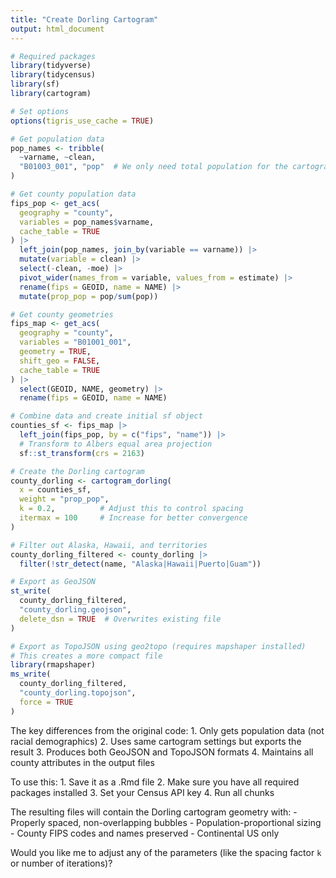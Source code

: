 ```yaml
---
title: "Create Dorling Cartogram"
output: html_document
---
```


```r
# Required packages
library(tidyverse)
library(tidycensus)
library(sf)
library(cartogram)

# Set options
options(tigris_use_cache = TRUE)
```

```r
# Get population data
pop_names <- tribble(
  ~varname, ~clean,
  "B01003_001", "pop"  # We only need total population for the cartogram
)

# Get county population data
fips_pop <- get_acs(
  geography = "county",
  variables = pop_names$varname,
  cache_table = TRUE
) |>
  left_join(pop_names, join_by(variable == varname)) |> 
  mutate(variable = clean) |> 
  select(-clean, -moe) |>
  pivot_wider(names_from = variable, values_from = estimate) |>
  rename(fips = GEOID, name = NAME) |>
  mutate(prop_pop = pop/sum(pop))

# Get county geometries
fips_map <- get_acs(
  geography = "county",
  variables = "B01001_001",
  geometry = TRUE,
  shift_geo = FALSE,
  cache_table = TRUE
) |>
  select(GEOID, NAME, geometry) |>
  rename(fips = GEOID, name = NAME)
```

```r
# Combine data and create initial sf object
counties_sf <- fips_map |>
  left_join(fips_pop, by = c("fips", "name")) |>
  # Transform to Albers equal area projection
  sf::st_transform(crs = 2163)

# Create the Dorling cartogram
county_dorling <- cartogram_dorling(
  x = counties_sf,
  weight = "prop_pop",
  k = 0.2,          # Adjust this to control spacing
  itermax = 100     # Increase for better convergence
)

# Filter out Alaska, Hawaii, and territories
county_dorling_filtered <- county_dorling |>
  filter(!str_detect(name, "Alaska|Hawaii|Puerto|Guam"))
```

```r
# Export as GeoJSON
st_write(
  county_dorling_filtered,
  "county_dorling.geojson",
  delete_dsn = TRUE  # Overwrites existing file
)

# Export as TopoJSON using geo2topo (requires mapshaper installed)
# This creates a more compact file
library(rmapshaper)
ms_write(
  county_dorling_filtered,
  "county_dorling.topojson",
  force = TRUE
)
```

The key differences from the original code:
1. Only gets population data (not racial demographics)
2. Uses same cartogram settings but exports the result
3. Produces both GeoJSON and TopoJSON formats
4. Maintains all county attributes in the output files

To use this:
1. Save it as a .Rmd file
2. Make sure you have all required packages installed
3. Set your Census API key
4. Run all chunks

The resulting files will contain the Dorling cartogram geometry with:
- Properly spaced, non-overlapping bubbles
- Population-proportional sizing
- County FIPS codes and names preserved
- Continental US only

Would you like me to adjust any of the parameters (like the spacing factor `k` or number of iterations)?